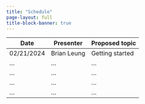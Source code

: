 ```yaml
---
title: "Schedule"
page-layout: full
title-block-banner: true
---
```


| Date       | Presenter   | Proposed topic  |
|------------|-------------|-----------------|
| 02/21/2024 | Brian Leung | Getting started |
| ...        | ...         | ...             |
| ...        | ...         | ...             |
| ...        | ...         | ...             |
| ...        | ...         | ...             |

